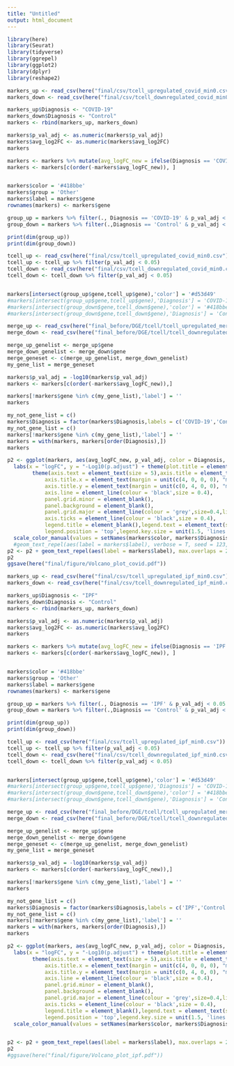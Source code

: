 ```yaml
---
title: "Untitled"
output: html_document
---
```


```r
library(here)
library(Seurat)
library(tidyverse)
library(ggrepel)
library(ggplot2)
library(dplyr)
library(reshape2)
```

```r
markers_up <- read_csv(here("final/csv/tcell_upregulated_covid_min0.csv"))
markers_down <- read_csv(here("final/csv/tcell_downregulated_covid_min0.csv"))

markers_up$Diagnosis <- "COVID-19"
markers_down$Diagnosis <- "Control"
markers <- rbind(markers_up, markers_down)

markers$p_val_adj <- as.numeric(markers$p_val_adj)
markers$avg_log2FC <- as.numeric(markers$avg_log2FC)
markers

markers <- markers %>% mutate(avg_logFC_new = ifelse(Diagnosis == 'COVID-19',avg_log2FC,-avg_log2FC))
markers <- markers[c(order(-markers$avg_logFC_new)), ]


markers$color = '#418bbe'
markers$group = 'Other'
markers$label = markers$gene
rownames(markers) <- markers$gene

group_up = markers %>% filter(., Diagnosis == 'COVID-19' & p_val_adj < 0.05 )
group_down = markers %>% filter(.,Diagnosis == 'Control' & p_val_adj < 0.05 )

print(dim(group_up))
print(dim(group_down))
```
```r
tcell_up <- read_csv(here("final/csv/tcell_upregulated_covid_min0.csv"))
tcell_up <- tcell_up %>% filter(p_val_adj < 0.05)
tcell_down <- read_csv(here("final/csv/tcell_downregulated_covid_min0.csv"))
tcell_down <- tcell_down %>% filter(p_val_adj < 0.05)


markers[intersect(group_up$gene,tcell_up$gene),'color'] = '#d53d49'
#markers[intersect(group_up$gene,tcell_up$gene),'Diagnosis'] = 'COVID-19'
#markers[intersect(group_down$gene,tcell_down$gene),'color'] = '#418bbe'
#markers[intersect(group_down$gene,tcell_down$gene),'Diagnosis'] = 'Control'

```

```r
merge_up <- read_csv(here("final_before/DGE/tcell/tcell_upregulated_merge.csv"))
merge_down <- read_csv(here("final_before/DGE/tcell/tcell_downregulated_merge.csv"))

merge_up_genelist <- merge_up$gene
merge_down_genelist <- merge_down$gene
merge_geneset <- c(merge_up_genelist, merge_down_genelist)
my_gene_list = merge_geneset
```

```r
markers$p_val_adj = -log10(markers$p_val_adj)
markers <- markers[c(order(-markers$avg_logFC_new)),]

markers[!markers$gene %in% c(my_gene_list),'label'] = ''
markers

my_not_gene_list = c()
markers$Diagnosis = factor(markers$Diagnosis,labels = c('COVID-19','Control'),levels =c('COVID-19','Control'))
my_not_gene_list = c()
markers[!markers$gene %in% c(my_gene_list),'label'] = ''
markers = with(markers, markers[order(Diagnosis),])
markers
```

```r
p2 <- ggplot(markers, aes(avg_logFC_new, p_val_adj, color = Diagnosis, order = Diagnosis)) + geom_point(size = 0.8) + 
  labs(x = "logFC", y = "-Log10(p.adjust") + theme(plot.title = element_text(hjust = 0.5)) + 
        theme(axis.text = element_text(size = 5),axis.title = element_text(size = 5),
            axis.title.x = element_text(margin = unit(c(4, 0, 0, 0), "mm")),
            axis.title.y = element_text(margin = unit(c(0, 4, 0, 0), "mm")),
            axis.line = element_line(colour = 'black',size = 0.4),
            panel.grid.minor = element_blank(),
            panel.background = element_blank(),
            panel.grid.major = element_line(colour = 'grey',size=0.4,linetype = 2),
            axis.ticks = element_line(colour = 'black',size = 0.4),
            legend.title = element_blank(),legend.text = element_text(size = 5,family = 'sans',face='plain'),
            legend.position = 'top',legend.key.size = unit(1.5, 'lines')) + theme_classic() + 
  scale_color_manual(values = setNames(markers$color, markers$Diagnosis)) #+ 
  #geom_text_repel(aes(label = markers$label), verbose = T, seed = 123, max.time = 1, max.iter = Inf, size = 3) + NoLegend()
p2 <- p2 + geom_text_repel(aes(label = markers$label), max.overlaps = 200, , color = "black", size = 2, box.padding = 0.25, label.padding = 0.25,point.padding = 1e-06, segment.color = "grey80", verbose = T, max.iter = Inf, max.time = 1) + NoLegend() + labs(title = "COVID-19 DGE")
p2
ggsave(here("final/figure/Volcano_plot_covid.pdf"))

```




```r
markers_up <- read_csv(here("final/csv/tcell_upregulated_ipf_min0.csv"))
markers_down <- read_csv(here("final/csv/tcell_downregulated_ipf_min0.csv"))

markers_up$Diagnosis <- "IPF"
markers_down$Diagnosis <- "Control"
markers <- rbind(markers_up, markers_down)

markers$p_val_adj <- as.numeric(markers$p_val_adj)
markers$avg_log2FC <- as.numeric(markers$avg_log2FC)
markers

markers <- markers %>% mutate(avg_logFC_new = ifelse(Diagnosis == 'IPF',avg_log2FC,-avg_log2FC))
markers <- markers[c(order(-markers$avg_logFC_new)), ]


markers$color = '#418bbe'
markers$group = 'Other'
markers$label = markers$gene
rownames(markers) <- markers$gene

group_up = markers %>% filter(., Diagnosis == 'IPF' & p_val_adj < 0.05 )
group_down = markers %>% filter(.,Diagnosis == 'Control' & p_val_adj < 0.05 )

print(dim(group_up))
print(dim(group_down))
```
```r
tcell_up <- read_csv(here("final/csv/tcell_upregulated_ipf_min0.csv"))
tcell_up <- tcell_up %>% filter(p_val_adj < 0.05)
tcell_down <- read_csv(here("final/csv/tcell_downregulated_ipf_min0.csv"))
tcell_down <- tcell_down %>% filter(p_val_adj < 0.05)


markers[intersect(group_up$gene,tcell_up$gene),'color'] = '#d53d49'
#markers[intersect(group_up$gene,tcell_up$gene),'Diagnosis'] = 'COVID-19'
#markers[intersect(group_down$gene,tcell_down$gene),'color'] = '#418bbe'
#markers[intersect(group_down$gene,tcell_down$gene),'Diagnosis'] = 'Control'

```

```r
merge_up <- read_csv(here("final_before/DGE/tcell/tcell_upregulated_merge.csv"))
merge_down <- read_csv(here("final_before/DGE/tcell/tcell_downregulated_merge.csv"))

merge_up_genelist <- merge_up$gene
merge_down_genelist <- merge_down$gene
merge_geneset <- c(merge_up_genelist, merge_down_genelist)
my_gene_list = merge_geneset
```

```r
markers$p_val_adj = -log10(markers$p_val_adj)
markers <- markers[c(order(-markers$avg_logFC_new)),]

markers[!markers$gene %in% c(my_gene_list),'label'] = ''
markers

my_not_gene_list = c()
markers$Diagnosis = factor(markers$Diagnosis,labels = c('IPF','Control'),levels =c('IPF','Control'))
my_not_gene_list = c()
markers[!markers$gene %in% c(my_gene_list),'label'] = ''
markers = with(markers, markers[order(Diagnosis),])
markers
```


```r
p2 <- ggplot(markers, aes(avg_logFC_new, p_val_adj, color = Diagnosis, order = Diagnosis)) + geom_point(size = 0.8) + 
  labs(x = "logFC", y = "-Log10(p.adjust") + theme(plot.title = element_text(hjust = 0.5)) + 
        theme(axis.text = element_text(size = 5),axis.title = element_text(size = 5),
            axis.title.x = element_text(margin = unit(c(4, 0, 0, 0), "mm")),
            axis.title.y = element_text(margin = unit(c(0, 4, 0, 0), "mm")),
            axis.line = element_line(colour = 'black',size = 0.4),
            panel.grid.minor = element_blank(),
            panel.background = element_blank(),
            panel.grid.major = element_line(colour = 'grey',size=0.4,linetype = 2),
            axis.ticks = element_line(colour = 'black',size = 0.4),
            legend.title = element_blank(),legend.text = element_text(size = 5,family = 'sans',face='plain'),
            legend.position = 'top',legend.key.size = unit(1.5, 'lines')) + theme_classic() + 
  scale_color_manual(values = setNames(markers$color, markers$Diagnosis)) 


p2 <- p2 + geom_text_repel(aes(label = markers$label), max.overlaps = 200, , color = "black", size = 2, box.padding = 0.25, label.padding = 0.25,point.padding = 1e-06, segment.color = "grey80", verbose = T, max.iter = Inf, max.time = 1) + NoLegend() + labs(title = "IPF DGE")
p2
#ggsave(here("final/figure/Volcano_plot_ipf.pdf"))

```

